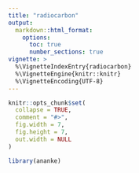```yaml
---
title: "radiocarbon"
output:
  markdown::html_format:
    options:
      toc: true
      number_sections: true
vignette: >
  %\VignetteIndexEntry{radiocarbon}
  %\VignetteEngine{knitr::knitr}
  %\VignetteEncoding{UTF-8}
---
```


```r
knitr::opts_chunk$set(
  collapse = TRUE,
  comment = "#>",
  fig.width = 7, 
  fig.height = 7,
  out.width = NULL
)
```

```r
library(ananke)
```
